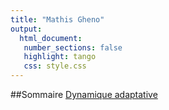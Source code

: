 ```yaml
---
title: "Mathis Gheno"
output: 
  html_document:
   number_sections: false
   highlight: tango
   css: style.css
---
```



##Sommaire
[Dynamique adaptative](dyna_adaptative.html)


